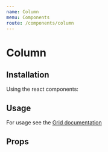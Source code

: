 ```yaml
---
name: Column
menu: Components
route: /components/column
---
```




# Column

## Installation

Using the react components:


## Usage
For usage see the [Grid documentation](/components/Grid)

## Props
<Props of={Column} />

